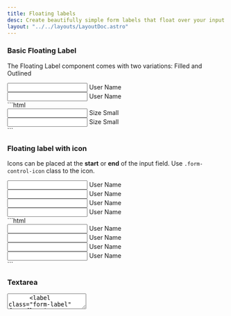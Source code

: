 ```yaml
---
title: Floating labels
desc: Create beautifully simple form labels that float over your input fields.
layout: "../../layouts/LayoutDoc.astro"
---
```



### Basic Floating Label

The Floating Label component comes with two variations: Filled and Outlined

<Example>
  <div slot="preview" class="not-prose grid items-center gap-3 sm:grid-cols-2">
    <div class="form-floating form-field">
      <input type="text" id="floatingInput" class="form-control-fill" placeholder=" " />
      <label class="form-label" for="floatingInput">
        User Name
      </label>
    </div>
    <div class="form-floating form-field">
      <input type="text" id="floatingInputOutline" class="form-control" placeholder=" " />
      <label class="form-label" for="floatingInputOutline">
        User Name
      </label>
    </div>
  </div>
  <div slot="code">
    ```html
    <div class="form-floating form-field">
      <input type="text" id="floatingInput" class="form-control-fill" placeholder=" " />
      <label class="form-label" for="floatingInput">
        Size Small
      </label>
    </div>
    <div class="form-floating form-field">
      <input type="text" id="floatingInputOutline" class="form-control" placeholder=" " />
      <label class="form-label" for="floatingInputOutline">
        Size Small
      </label>
    </div>
    ```
  </div>
</Example>

### Floating label with icon

Icons can be placed at the **start** or **end** of the input field. Use `.form-control-icon` class to the icon.

<Example>
  <div slot="preview" class="not-prose grid items-center gap-3 sm:grid-cols-2">
    <div class="input-group-icon">
      <span class="icon-[material-symbols--calendar-today-outline-rounded] form-control-icon-start"></span>
      <div class="form-floating form-field">
        <input type="text" class="form-control-fill" id="floatingLabelIcon" placeholder=" " />
        <label class="form-label" for="floatingLabelIcon">
          User Name
        </label>
      </div>
    </div>
    <div class="input-group-icon">
      <span class="icon-[material-symbols--calendar-today-outline-rounded] form-control-icon-start"></span>
      <div class="form-floating form-field">
        <input type="text" class="form-control" id="floatingLabelOutlineIcon" />
        <label class="form-label" for="floatingLabelOutlineIcon">
          User Name
        </label>
      </div>
    </div>
    <div class="input-group-icon">
      <span class="icon-[material-symbols--calendar-today-outline-rounded] form-control-icon-end"></span>
      <div class="form-floating form-field">
        <input type="text" class="form-control-fill" id="floatingLabelIconEnd" placeholder=" " />
        <label class="form-label" for="floatingLabelIconEnd">
          User Name
        </label>
      </div>
    </div>
    <div class="input-group-icon">
      <span class="icon-[material-symbols--calendar-today-outline-rounded] form-control-icon-end"></span>
      <div class="form-floating form-field">
        <input type="text" class="form-control" id="floatingLabelOutlineIconEnd" placeholder=" " />
        <label class="form-label" for="floatingLabelOutlineIconEnd">
          User Name
        </label>
      </div>
    </div>
  </div>
  <div slot="code">
    ```html
    <div class="input-group-icon">
      <span class="icon-[material-symbols--calendar-today-outline-rounded] form-control-icon-start"></span>
      <div class="form-floating form-field">
        <input type="text" class="form-control-fill" id="floatingLabelIcon" placeholder=" " />
        <label class="form-label" for="floatingLabelIcon">
          User Name
        </label>
      </div>
    </div>
    <div class="input-group-icon">
      <span class="icon-[material-symbols--calendar-today-outline-rounded] form-control-icon-start"></span>
      <div class="form-floating form-field">
        <input type="text" class="form-control" id="floatingLabelOutlineIcon" />
        <label class="form-label" for="floatingLabelOutlineIcon">
          User Name
        </label>
      </div>
    </div>
    <div class="input-group-icon">
      <span class="icon-[material-symbols--calendar-today-outline-rounded] form-control-icon-end"></span>
      <div class="form-floating form-field">
        <input type="text" class="form-control-fill" id="floatingLabelIconEnd" placeholder=" " />
        <label class="form-label" for="floatingLabelIconEnd">
          User Name
        </label>
      </div>
    </div>
    <div class="input-group-icon">
      <span class="icon-[material-symbols--calendar-today-outline-rounded] form-control-icon-end"></span>
      <div class="form-floating form-field">
        <input type="text" class="form-control" id="floatingLabelOutlineIconEnd" placeholder=" " />
        <label class="form-label" for="floatingLabelOutlineIconEnd">
          User Name
        </label>
      </div>
    </div>
    ```
  </div>
</Example>

### Textarea

<Example>
  <div slot="preview" class="not-prose grid items-center gap-3 sm:grid-cols-2">
    <div class="form-floating form-field">
      <textarea type="text" class="form-control-fill" id="floatingTextarea" placeholder=" " />
      <label class="form-label" for="floatingTextarea">
        Message
      </label>
    </div>
    <div class="form-floating form-field">
      <textarea type="text" class="form-control" id="floatingTextareaOutline" placeholder=" " />
      <label class="form-label" for="floatingTextareaOutline">
        Message
      </label>
    </div>
  </div>
  <div slot="code">
    ```html
    <div class="form-floating form-field">
      <textarea type="text" class="form-control-fill" id="floatingTextarea" placeholder=" " />
      <label class="form-label" for="floatingTextarea">
        Message
      </label>
    </div>
    <div class="form-floating form-field">
      <textarea type="text" class="form-control" id="floatingTextareaOutline" placeholder=" " />
      <label class="form-label" for="floatingTextareaOutline">
        Message
      </label>
    </div>
    ```
  </div>
</Example>

### Sizing

Set heights using classes like <code>.form-control-sm</code> and <code>.form-control-lg</code> for small and large input field. Default is medium.

<Example>
  <div slot="preview" class="not-prose grid items-center gap-3 sm:grid-cols-3">
    <div class="form-floating form-field">
      <input type="text" id="floatingInputSmall" class="form-control-fill form-control-sm" placeholder=" " />
      <label class="form-label" for="floatingInputSmall">
        Size Small
      </label>
    </div>
    <div class="form-floating form-field">
      <input type="text" id="floatingInputMedium" class="form-control-fill" placeholder=" " />
      <label class="form-label" for="floatingInputMedium">
        Size Medium
      </label>
    </div>
    <div class="form-floating form-field">
      <input type="text" id="floatingInputLarge" class="form-control-fill form-control-lg" placeholder=" " />
      <label class="form-label" for="floatingInputLarge">
        Size Large
      </label>
    </div>
    <div class="form-floating form-field">
      <input type="text" id="floatingInputOutlineSmall" class="form-control form-control-sm" placeholder=" " />
      <label class="form-label" for="floatingInputOutlineSmall">
        Size Small
      </label>
    </div>
    <div class="form-floating form-field">
      <input type="text" id="floatingInputOutlineMedium" class="form-control" placeholder=" " />
      <label class="form-label" for="floatingInputOutlineMedium">
        Size Medium
      </label>
    </div>
    <div class="form-floating form-field">
      <input type="text" id="floatingInputOutlineLarge" class="form-control form-control-lg" placeholder=" " />
      <label class="form-label" for="floatingInputOutlineLarge">
        Size Large
      </label>
    </div>
  </div>
  <div slot="code">
    ```html
    <div class="form-floating form-field">
      <input type="text" id="floatingInputSmall" class="form-control-fill form-control-sm" placeholder=" " />
      <label class="form-label" for="floatingInputSmall">
        Size Small
      </label>
    </div>
    <div class="form-floating form-field">
      <input type="text" id="floatingInputMedium" class="form-control-fill" placeholder=" " />
      <label class="form-label" for="floatingInputMedium">
        Size Medium
      </label>
    </div>
    <div class="form-floating form-field">
      <input type="text" id="floatingInputLarge" class="form-control-fill form-control-lg" placeholder=" " />
      <label class="form-label" for="floatingInputLarge">
        Size Large
      </label>
    </div>
    <div class="form-floating form-field">
      <input type="text" id="floatingInputOutlineSmall" class="form-control form-control-sm" placeholder=" " />
      <label class="form-label" for="floatingInputOutlineSmall">
        Size Small
      </label>
    </div>
    <div class="form-floating form-field">
      <input type="text" id="floatingInputOutlineMedium" class="form-control" placeholder=" " />
      <label class="form-label" for="floatingInputOutlineMedium">
        Size Medium
      </label>
    </div>
    <div class="form-floating form-field">
      <input type="text" id="floatingInputOutlineLarge" class="form-control form-control-lg" placeholder=" " />
      <label class="form-label" for="floatingInputOutlineLarge">
        Size Large
      </label>
    </div>
    ```
  </div>
</Example>

### Color Variants

Different colors become visible while the input is focused. By default, the input field uses the **primary** color. Use additional utility classes to modify the focus color. Like:

- **`.form-control-secondary`**
- **`.form-control-success`**

<Example>
  <div slot="preview" class="not-prose grid items-center gap-3 sm:grid-cols-2">
    <div class="form-floating form-field">
      <input type="text" id="floatingInputSecondary" class="form-control-fill form-control-secondary" placeholder=" " />
      <label class="form-label" for="floatingInputSecondary">
        User Name
      </label>
    </div>
    <div class="form-floating form-field">
      <input type="text" id="floatingInputSuccess" class="form-control-fill form-control-success" placeholder=" " />
      <label class="form-label" for="floatingInputSuccess">
        User Name
      </label>
    </div>
    <div class="form-floating form-field">
      <input type="text" id="outlineSecondary" class="form-control form-control-secondary" placeholder=" " />
      <label class="form-label" for="outlineSecondary">
        User Name
      </label>
    </div>
    <div class="form-floating form-field">
      <input type="text" id="outlineSuccess" class="form-control form-control-success" placeholder=" " />
      <label class="form-label" for="outlineSuccess">
        User Name
      </label>
    </div>
  </div>
  <div slot="code">
    ```html
    <div class="form-floating form-field">
      <input type="text" id="floatingInputSecondary" class="form-control-fill form-control-secondary" placeholder=" " />
      <label class="form-label" for="floatingInputSecondary">
        User Name
      </label>
    </div>
    <div class="form-floating form-field">
      <input type="text" id="floatingInputSuccess" class="form-control-fill form-control-success" placeholder=" " />
      <label class="form-label" for="floatingInputSuccess">
        User Name
      </label>
    </div>
    <div class="form-floating form-field">
      <input type="text" id="outlineSecondary" class="form-control form-control-secondary" placeholder=" " />
      <label class="form-label" for="outlineSecondary">
        User Name
      </label>
    </div>
    <div class="form-floating form-field">
      <input type="text" id="outlineSuccess" class="form-control form-control-success" placeholder=" " />
      <label class="form-label" for="outlineSuccess">
        User Name
      </label>
    </div>
    ```
  </div>
</Example>

### Disabled

<Example>
  <div slot="preview" class="not-prose grid items-center gap-3 sm:grid-cols-2">
    <div class="form-floating form-field">
      <input type="text" id="floatingInputDisabled" class="form-control-fill" placeholder=" " disabled />
      <label class="form-label" for="floatingInputDisabled">
        User Name
      </label>
    </div>
    <div class="form-floating form-field">
      <input type="text" id="inputOutlineDisabled" class="form-control" placeholder=" " disabled />
      <label class="form-label" for="inputOutlineDisabled">
        User Name
      </label>
    </div>
  </div>
  <div slot="code">
    ```html
    <div class="form-floating form-field">
      <input type="text" id="floatingInputDisabled" class="form-control-fill" placeholder=" " disabled />
      <label class="form-label" for="floatingInputDisabled">
        User Name
      </label>
    </div>
    <div class="form-floating form-field">
      <input type="text" id="inputOutlineDisabled" class="form-control" placeholder=" " disabled />
      <label class="form-label" for="inputOutlineDisabled">
        User Name
      </label>
    </div>
    ```
  </div>
</Example>

### Validation

Indicate validation states by adding the `.is-invalid` class to input fields. This highlights the input field when invalid or requiring user attention.

<Example>
  <div slot="preview" class="not-prose grid items-center gap-3 sm:grid-cols-2">
    <div class="form-floating form-field">
      <input type="text" id="floatingInput" class="form-control-fill is-invalid" value="Hello world" placeholder=" " />
      <label class="form-label" for="floatingInput">
        User Name
      </label>
    </div>
    <div class="form-floating form-field">
      <input type="text" id="floatingInputOutline" class="form-control is-invalid" value="Hello world" placeholder=" " />
      <label class="form-label" for="floatingInputOutline">
        User Name
      </label>
    </div>
  </div>
  <div slot="code">
    ```html
    <div class="form-floating form-field">
      <input type="text" id="floatingInput" class="form-control-fill is-invalid" value="Hello world" placeholder=" " />
      <label class="form-label" for="floatingInput">
        User Name
      </label>
    </div>
    <div class="form-floating form-field">
      <input type="text" id="floatingInputOutline" class="form-control is-invalid" value="Hello world" placeholder=" " />
      <label class="form-label" for="floatingInputOutline">
        User Name
      </label>
    </div>
    ```
  </div>
</Example>
